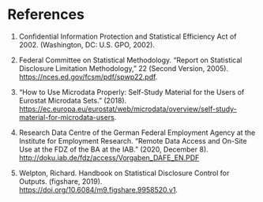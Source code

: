 # References {.unnumbered}

1.  Confidential Information Protection and Statistical Efficiency Act of 2002. (Washington, DC: U.S. GPO, 2002).

2.  Federal Committee on Statistical Methodology. "Report on Statistical Disclosure Limitation Methodology," 22 (Second Version, 2005). <https://nces.ed.gov/fcsm/pdf/spwp22.pdf>.

3.  "How to Use Microdata Properly: Self-Study Material for the Users of Eurostat Microdata Sets." (2018). <https://ec.europa.eu/eurostat/web/microdata/overview/self-study-material-for-microdata-users>.

4.  Research Data Centre of the German Federal Employment Agency at the Institute for Employment Research. "Remote Data Access and On-Site Use at the FDZ of the BA at the IAB." (2020, December 8). <http://doku.iab.de/fdz/access/Vorgaben_DAFE_EN.PDF>

5.  Welpton, Richard. Handbook on Statistical Disclosure Control for Outputs. (figshare, 2019). <https://doi.org/10.6084/m9.figshare.9958520.v1>.
